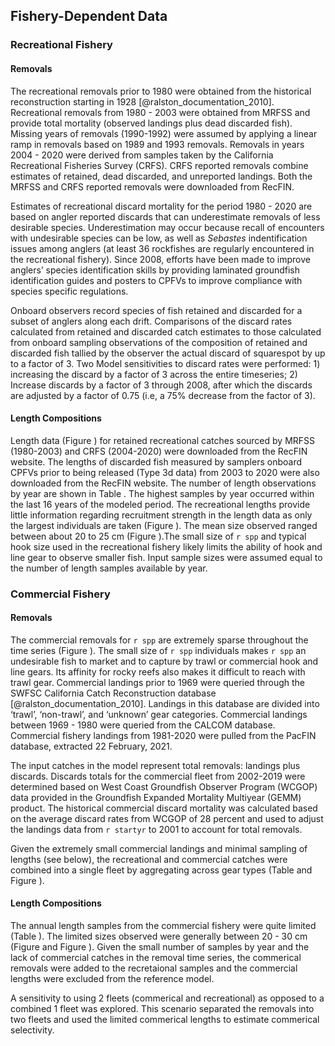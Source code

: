 ## Fishery-Dependent Data

### Recreational Fishery

#### Removals
The recreational removals prior to 1980 were obtained from the historical reconstruction starting in 1928 [@ralston_documentation_2010]. Recreational removals from 1980 - 2003 were obtained from MRFSS and provide total mortality (observed landings plus dead discarded fish).  Missing years of removals (1990-1992) were assumed by applying a linear ramp in removals based on 1989 and 1993 removals. Removals in years 2004 - 2020 were derived from samples taken by the California Recreational Fisheries Survey (CRFS). CRFS reported removals combine estimates of retained, dead discarded, and unreported landings. Both the MRFSS and CRFS reported removals were downloaded from RecFIN. 

Estimates of recreational discard mortality for the period 1980 - 2020 are based on angler reported discards that can underestimate removals of less desirable species. Underestimation may occur because recall of encounters with undesirable species can be low, as well as $Sebastes$ indentification issues among anglers (at least 36 rockfishes are regularly encountered in the recreational fishery).  Since 2008, efforts have been made to improve anglers' species identification skills by providing laminated groundfish identification guides and posters to CPFVs to improve compliance with species specific regulations. 

Onboard observers record species of fish retained and discarded for a subset of anglers along each drift. Comparisons of the discard rates calculated from retained and discarded catch estimates to those calculated from onboard sampling observations of the composition of retained and discarded fish tallied by the observer the actual discard of squarespot by up to a factor of 3. Two Model sensitivities to discard rates were performed: 1) increasing the discard by a factor of 3 across the entire timeseries; 2) Increase discards by a factor of 3 through 2008, after which the discards are adjusted by a factor of 0.75 (i.e, a 75% decrease from the factor of 3). 


#### Length Compositions
Length data (Figure \ref{fig:rec-len-data}) for retained recreational catches sourced by MRFSS (1980-2003) and CRFS (2004-2020) were downloaded from the RecFIN website. The lengths of discarded fish measured by samplers onboard CPFVs prior to being released (Type 3d data) from 2003 to 2020 were also downloaded from the RecFIN website.  The number of length observations by year are shown in Table \ref{tab:rec-len}. The highest samples by year occurred within the last 16 years of the modeled period. The recreational lengths provide little information regarding recruitment strength in the length data as only the largest individuals are taken (Figure \ref{fig:rec-len-data}).  The mean size observed ranged between about 20 to 25 cm (Figure \ref{fig:rec-mean-len-data}).The small size of `r spp` and typical hook size used in the recreational fishery likely limits the ability of hook and line gear to observe smaller fish. Input sample sizes were assumed equal to the number of length samples available by year. 

### Commercial Fishery

#### Removals
The commercial removals for `r spp` are extremely sparse throughout the time series (Figure \ref{fig:twofleetcatch}). The small size of `r spp` individuals makes `r spp` an undesirable fish to market and to capture by trawl or commercial hook and line gears. Its affinity for rocky reefs also makes it difficult to reach with trawl gear. Commercial landings prior to 1969 were queried through the SWFSC California Catch Reconstruction database [@ralston_documentation_2010]. Landings in this database are divided into 'trawl', 'non-trawl', and 'unknown' gear categories. Commercial landings between 1969 - 1980 were queried from the CALCOM database. Commercial fishery landings from 1981-2020 were pulled from the PacFIN database, extracted 22 February, 2021. 

The input catches in the model represent total removals: landings plus discards.  Discards totals for the commercial fleet from 2002-2019 were determined based on West Coast Groundfish Observer Program (WCGOP) data provided in the Groundfish Expanded Mortality Multiyear (GEMM) product. The historical commercial discard mortality was calculated based on the average discard rates from WCGOP of 28 percent and used to adjust the landings data from `r startyr` to 2001 to account for total removals. 

Given the extremely small commercial landings and minimal sampling of lengths (see below), the recreational and commercial catches were combined into a single fleet by aggregating across gear types (Table \ref{tab:allcatches} and Figure \ref{fig:catch}).

#### Length Compositions
The annual length samples from the commercial fishery were quite limited (Table \ref{tab:com-len}).  The limited sizes observed were generally between 20 - 30 cm (Figure \ref{fig:comm-mean-len-data} and Figure \ref{fig:bubble-comm-len-data}). Given the small number of samples by year and the lack of commercial catches in the removal time series, the commerical removals were added to the recretaional samples and the commercial lengths were excluded from the reference model. 

A sensitivity to using 2 fleets (commerical and recreational) as opposed to a combined 1 fleet was explored. This scenario separated the removals into two fleets and used the limited commerical lengths to estimate commerical selectivity. 

